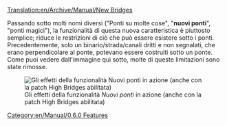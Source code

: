 [[Translation:en/Archive/Manual/New Bridges]]



Passando sotto molti nomi diversi ("Ponti su molte cose", "'''nuovi ponti'''", "ponti magici"), la funzionalità di questa nuova caratteristica è piuttosto semplice; riduce le restrizioni di ciò che può essere esistere sotto i ponti. Precedentemente, solo un binario/strada/canali dritti e non segnalati, che erano perpendicolare al ponte, potevano essere costruiti sotto un ponte. Come puoi vedere dall'immagine qui sotto, molte di queste limitazioni sono state rimosse.

[[File:en/Manual/Bridges2 833.png|frame|center|Gli effetti della funzionalità ''Nuovi ponti'' in azione (anche con la patch High Bridges abilitata)]]

[[Category:en/Manual/0.6.0 Features]]